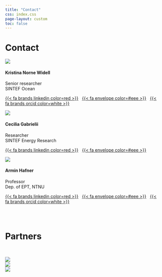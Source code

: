 ---
title: "Contact"
css: index.css
page-layout: custom
toc: false
---


::: {.contacts-top}
# Contact 

<div class="grid">
  
  <div class="g-col-4" style="text-align: left;">
  
::: {.contact-parent}
::: {.headshot}

![](contact3_.jpg)
:::
::: {.textarea}
#### Kristina Norne Widell
Senior researcher\
SINTEF Ocean 

<a href="https://www.linkedin.com/in/kristina-widell-40a9b529/">{{< fa brands linkedin color=red >}}</a>&nbsp;&nbsp;
<a href="mailto:kristina.widell@sintef.no">{{< fa envelope color=#eee >}}</a>&nbsp;&nbsp;
<a href="https://orcid.org/0000-0002-8132-2217">{{< fa brands orcid color=white >}}</a>

:::
:::

  
  </div>
  <div class="g-col-4" style="text-align: left;">

::: {.contact-parent}
::: {.headshot}

![](contact2.jpg)
:::
::: {.textarea}
#### Cecilia Gabrielii
Researcher\
SINTEF Energy Research 

<a href="https://www.linkedin.com/in/cecilia-gabrielii-62085811a">{{< fa brands linkedin color=red >}}</a>&nbsp;&nbsp;
<a href="mailto:cecilia.gabrielii@sintef.no">{{< fa envelope color=#eee >}}</a>&nbsp;&nbsp;


:::
:::


  </div>
  <div class="g-col-4" style="text-align: left;">
  
::: {.contact-parent}
::: {.headshot}

![](contact1.jpg)
:::
::: {.textarea}
#### Armin Hafner
Professor\
Dep. of EPT, NTNU 

<a href="https://www.linkedin.com/in/armin-hafner-75104125a" style="decoration:none;">{{< fa brands linkedin color=red >}}</a>&nbsp;&nbsp; <a href="mailto:armin.hafner@ntnu.no">{{< fa envelope color=#eee >}}</a>&nbsp;&nbsp; <a href="https://orcid.org/0000-0002-3586-578X">{{< fa brands orcid color=white >}}</a>

:::
:::

  
  </div>
 
</div>
<br><br>

# Partners
<br>

<div class="grid">
  
  <div class="g-col-4" style="text-align: left;">![](logo1.png)</div>
  <div class="g-col-4" style="text-align: left;">![](logo2.png)</div>
  <div class="g-col-4" style="text-align: left;">![](logo3.png)</div>
  </div>


:::


